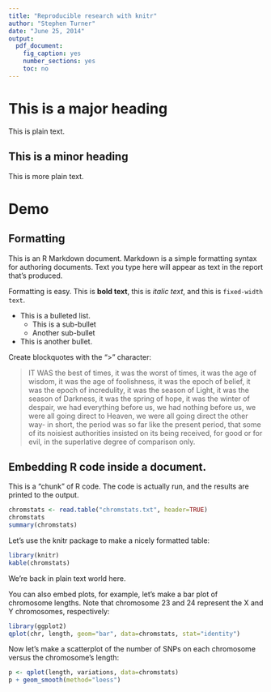 ```yaml
---
title: "Reproducible research with knitr"
author: "Stephen Turner"
date: "June 25, 2014"
output:
  pdf_document:
    fig_caption: yes
    number_sections: yes
    toc: no
---
```


# This is a major heading

This is plain text.

## This is a minor heading

This is more plain text.

# Demo

## Formatting

This is an R Markdown document. Markdown is a simple formatting syntax for authoring documents. Text you type here will appear as text in the report that's produced. 

Formatting is easy. This is **bold text**, this is *italic text*, and this is `fixed-width text`. 

* This is a bulleted list.
    * This is a sub-bullet
    * Another sub-bullet
* This is another bullet.

Create blockquotes with the ">" character: 

> IT WAS the best of times, it was the worst of times, it was the age of wisdom, it was the age of foolishness, it was the epoch of belief, it was the epoch of incredulity, it was the season of Light, it was the season of Darkness, it was the spring of hope, it was the winter of despair, we had everything before us, we had nothing before us, we were all going direct to Heaven, we were all going direct the other way- in short, the period was so far like the present period, that some of its noisiest authorities insisted on its being received, for good or for evil, in the superlative degree of comparison only.

## Embedding R code inside a document.

This is a "chunk" of R code. The code is actually run, and the results are printed to the output.

```r
chromstats <- read.table("chromstats.txt", header=TRUE)
chromstats
summary(chromstats)
```

Let's use the knitr package to make a nicely formatted table:

```r
library(knitr)
kable(chromstats)
```

We're back in plain text world here. 

You can also embed plots, for example, let's make a bar plot of chromosome lengths. Note that chromosome 23 and 24 represent the X and Y chromosomes, respectively:

```r
library(ggplot2)
qplot(chr, length, geom="bar", data=chromstats, stat="identity")
```

Now let's make a scatterplot of the number of SNPs on each chromosome versus the chromosome's length:

```r
p <- qplot(length, variations, data=chromstats) 
p + geom_smooth(method="loess")
```
